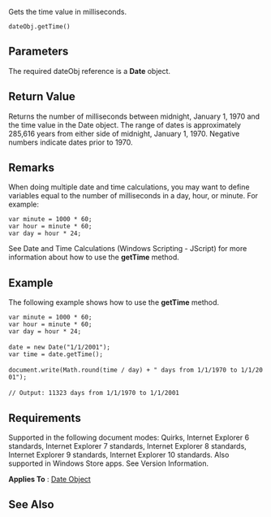 Gets the time value in milliseconds.

 dateObj.getTime()

==Parameters==
The required dateObj reference is a '''Date''' object.


==Return Value==
Returns the number of milliseconds between midnight, January 1, 1970 and the time value in the Date object. The range of dates is approximately 285,616 years from either side of midnight, January 1, 1970. Negative numbers indicate dates prior to 1970.


==Remarks==
When doing multiple date and time calculations, you may want to define variables equal to the number of milliseconds in a day, hour, or minute. For example:

 var minute = 1000 * 60;
 var hour = minute * 60;
 var day = hour * 24;
See Date and Time Calculations (Windows Scripting - JScript) for more information about how to use the '''getTime''' method.


==Example==
The following example shows how to use the '''getTime''' method.

 var minute = 1000 * 60;
 var hour = minute * 60;
 var day = hour * 24;
 
 date = new Date("1/1/2001");
 var time = date.getTime();
 
 document.write(Math.round(time / day) + " days from 1/1/1970 to 1/1/2001");
 
 // Output: 11323 days from 1/1/1970 to 1/1/2001

==Requirements==
Supported in the following document modes: Quirks, Internet Explorer 6 standards, Internet Explorer 7 standards, Internet Explorer 8 standards, Internet Explorer 9 standards, Internet Explorer 10 standards. Also supported in Windows Store apps. See Version Information.

'''Applies To''' : [[Objects/Date|Date Object]]


==See Also==

              
